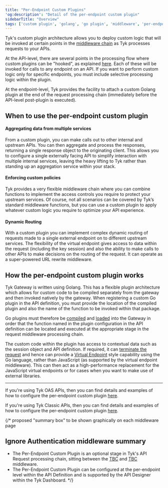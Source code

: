 ```yaml
---
title: "Per-Endpoint Custom Plugins"
'og:description': "Detail of the per-endpoint custom plugin"
sidebarTitle: "Overview"
tags: ['custom plugin', 'golang', 'go plugin', 'middleware', 'per-endpoint']
---
```


Tyk's custom plugin architecture allows you to deploy custom logic that will be invoked at certain points in the [middleware chain](/concepts/middleware-execution-order) as Tyk processes requests to your APIs.

At the API-level, there are several points in the processing flow where custom plugins can be "hooked", as explained [here](/plugins/plugin-types/plugintypes). Each of these will be invoked for calls to any endpoint on an API. If you want to perform custom logic only for specific endpoints, you must include selective processing logic within the plugin.

At the endpoint-level, Tyk provides the facility to attach a custom Golang plugin at the end of the request processing chain (immediately before the API-level post-plugin is executed).

## When to use the per-endpoint custom plugin

#### Aggregating data from multiple services

From a custom plugin, you can make calls out to other internal and upstream APIs. You can then aggregate and process the responses, returning a single response object to the originating client. This allows you to configure a single externally facing API to simplify interaction with multiple internal services, leaving the heavy lifting to Tyk rather than standing up an aggregation service within your stack.

#### Enforcing custom policies

Tyk provides a very flexible middleware chain where you can combine functions to implement the access controls you require to protect your upstream services. Of course, not all scenarios can be covered by Tyk’s standard middleware functions, but you can use a custom plugin to apply whatever custom logic you require to optimize your API experience.

#### Dynamic Routing

With a custom plugin you can implement complex dynamic routing of requests made to a single external endpoint on to different upstream services. The flexibility of the virtual endpoint gives access to data within the request (including the key session) and also the ability to make calls to other APIs to make decisions on the routing of the request. It can operate as a super-powered URL rewrite middleware.

## How the per-endpoint custom plugin works

Tyk Gateway is written using Golang. This has a flexible plugin architecture which allows for custom code to be compiled separately from the gateway and then invoked natively by the gateway. When registering a custom Go plugin in the API definition, you must provide the location of the compiled plugin and also the name of the function to be invoked within that package. 

Go plugins must therefore be [compiled](/product-stack/tyk-gateway/advanced-configurations/plugins/golang/go-plugin-compiler) and [loaded](/product-stack/tyk-gateway/advanced-configurations/plugins/golang/loading-go-plugins) into the Gateway in order that the function named in the plugin configuration in the API definition can be located and executed at the appropriate stage in the request middleware processing chain.

The custom code within the plugin has access to contextual data such as the session object and API definition. If required, it can [terminate the request](/product-stack/tyk-gateway/advanced-configurations/plugins/golang/writing-go-plugins#terminating-the-request) and hence can provide a [Virtual Endpoint](/advanced-configuration/compose-apis/virtual-endpoints) style capability using the Go language, rather than JavaScript (as supported by the virtual endpoint middleware). This can then act as a high-performance replacement for the JavaScript virtual endpoints or for cases when you want to make use of external libraries.

<hr />

If you're using Tyk OAS APIs, then you can find details and examples of how to configure the per-endpoint custom plugin [here](/product-stack/tyk-gateway/middleware/endpoint-plugin-tyk-oas).

If you're using Tyk Classic APIs, then you can find details and examples of how to configure the per-endpoint custom plugin [here](/product-stack/tyk-gateway/middleware/endpoint-plugin-tyk-classic).

{/* proposed "summary box" to be shown graphically on each middleware page
 ## Ignore Authentication middleware summary
  - The Per-Endpoint Custom Plugin is an optional stage in Tyk's API Request processing chain, sitting between the [TBC]() and [TBC]() middleware.
  - The Per-Endpoint Custom Plugin can be configured at the per-endpoint level within the API Definition and is supported by the API Designer within the Tyk Dashboard. */}
